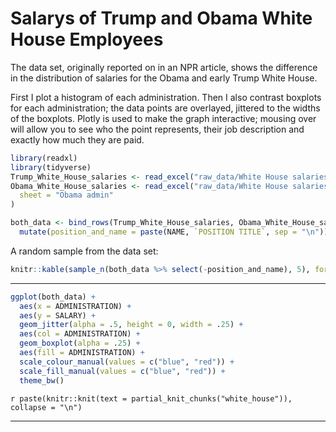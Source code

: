 # Salarys of Trump and Obama White House Employees

The data set, originally reported on in an NPR article, shows the difference in the distribution of salaries for the Obama and early Trump White House. 

First I plot a histogram of each administration.  Then I also contrast boxplots for each administration; the data points are overlayed, jittered to the widths of the boxplots.  Plotly is used to make the graph interactive; mousing over will allow you to see who the point represents, their job description and exactly how much they are paid.   


```r
library(readxl)
library(tidyverse)
Trump_White_House_salaries <- read_excel("raw_data/White House salaries.xlsx")
Obama_White_House_salaries <- read_excel("raw_data/White House salaries.xlsx",
  sheet = "Obama admin"
)

both_data <- bind_rows(Trump_White_House_salaries, Obama_White_House_salaries) %>%
  mutate(position_and_name = paste(NAME, `POSITION TITLE`, sep = "\n"))
```


A random sample from the data set: 
```r
knitr::kable(sample_n(both_data %>% select(-position_and_name), 5), format = "html")
```

---

```r
ggplot(both_data) +
  aes(x = ADMINISTRATION) + 
  aes(y = SALARY) +
  geom_jitter(alpha = .5, height = 0, width = .25) +
  aes(col = ADMINISTRATION) +
  geom_boxplot(alpha = .25) +
  aes(fill = ADMINISTRATION) +
  scale_colour_manual(values = c("blue", "red")) +
  scale_fill_manual(values = c("blue", "red")) +
  theme_bw()
```


`r paste(knitr::knit(text = partial_knit_chunks("white_house")), collapse = "\n")`


---